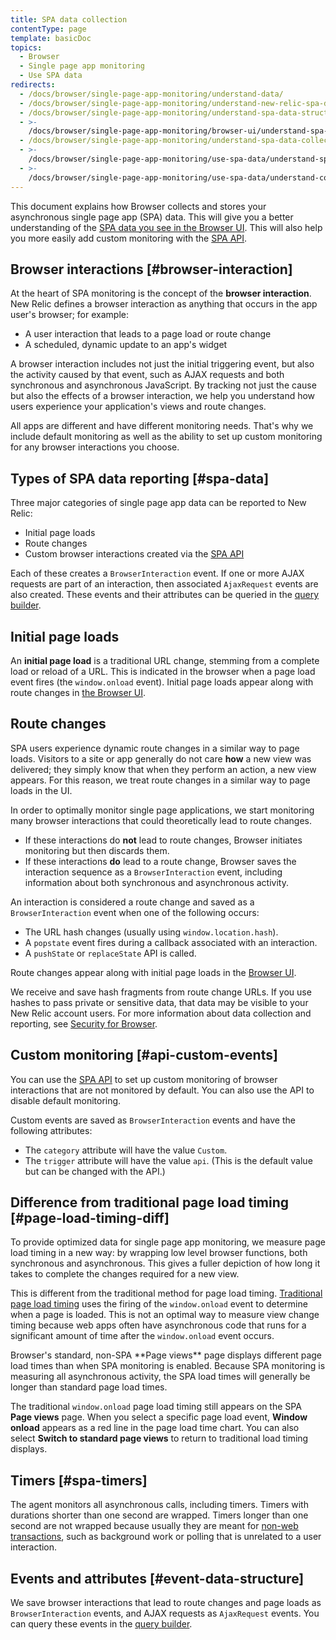 ```yaml
---
title: SPA data collection
contentType: page
template: basicDoc
topics:
  - Browser
  - Single page app monitoring
  - Use SPA data
redirects:
  - /docs/browser/single-page-app-monitoring/understand-data/
  - /docs/browser/single-page-app-monitoring/understand-new-relic-spa-data/
  - /docs/browser/single-page-app-monitoring/understand-spa-data-structure/
  - >-
    /docs/browser/single-page-app-monitoring/browser-ui/understand-spa-data-collection/
  - /docs/browser/single-page-app-monitoring/understand-spa-data-collection/
  - >-
    /docs/browser/single-page-app-monitoring/use-spa-data/understand-spa-data-collection/
  - >-
    /docs/browser/single-page-app-monitoring/use-spa-data/understand-collection-asynchronous-spa-data/
---
```


This document explains how Browser collects and stores your asynchronous single page app (SPA) data. This will give you a better understanding of the [SPA data you see in the Browser UI](/docs/browser/single-page-app-monitoring/browser-ui/view-spa-data-new-relic-browser). This will also help you more easily add custom monitoring with the [SPA API](/docs/browser/single-page-app-monitoring/use-spa-data/use-spa-api).

## Browser interactions [#browser-interaction]

At the heart of SPA monitoring is the concept of the **browser interaction**. New Relic defines a browser interaction as anything that occurs in the app user's browser; for example:

* A user interaction that leads to a page load or route change
* A scheduled, dynamic update to an app's widget

A browser interaction includes not just the initial triggering event, but also the activity caused by that event, such as AJAX requests and both synchronous and asynchronous JavaScript. By tracking not just the cause but also the effects of a browser interaction, we help you understand how users experience your application's views and route changes.

All apps are different and have different monitoring needs. That's why we include default monitoring as well as the ability to set up custom monitoring for any browser interactions you choose.

## Types of SPA data reporting [#spa-data]

Three major categories of single page app data can be reported to New Relic:

* Initial page loads
* Route changes
* Custom browser interactions created via the [SPA API](/docs/browser/single-page-app-monitoring/spa-api/spa-api)

Each of these creates a `BrowserInteraction` event. If one or more AJAX requests are part of an interaction, then associated `AjaxRequest` events are also created. These events and their attributes can be queried in the [query builder](/docs/query-your-data/explore-query-data/query-builder/use-advanced-nrql-mode-specify-data).

## Initial page loads

An **initial page load** is a traditional URL change, stemming from a complete load or reload of a URL. This is indicated in the browser when a page load event fires (the `window.onload` event). Initial page loads appear along with route changes in [the Browser UI](/docs/browser/single-page-app-monitoring/browser-ui/view-spa-data-new-relic-browser).

## Route changes

SPA users experience dynamic route changes in a similar way to page loads. Visitors to a site or app generally do not care **how** a new view was delivered; they simply know that when they perform an action, a new view appears. For this reason, we treat route changes in a similar way to page loads in the UI.

In order to optimally monitor single page applications, we start monitoring many browser interactions that could theoretically lead to route changes.

* If these interactions do **not** lead to route changes, Browser initiates monitoring but then discards them.
* If these interactions **do** lead to a route change, Browser saves the interaction sequence as a `BrowserInteraction` event, including information about both synchronous and asynchronous activity.

An interaction is considered a route change and saved as a `BrowserInteraction` event when one of the following occurs:

* The URL hash changes (usually using `window.location.hash`).
* A `popstate` event fires during a callback associated with an interaction.
* A `pushState` or `replaceState` API is called.

Route changes appear along with initial page loads in the [Browser UI](/docs/browser/single-page-app-monitoring/browser-ui/view-spa-data-new-relic-browser).

We receive and save hash fragments from route change URLs. If you use hashes to pass private or sensitive data, that data may be visible to your New Relic account users. For more information about data collection and reporting, see [Security for Browser](/docs/browser/new-relic-browser/performance-quality/security-new-relic-browser).

## Custom monitoring [#api-custom-events]

You can use the [SPA API](/docs/browser/new-relic-browser/browser-agent-spa-api) to set up custom monitoring of browser interactions that are not monitored by default. You can also use the API to disable default monitoring.

Custom events are saved as `BrowserInteraction` events and have the following attributes:

* The `category` attribute will have the value `Custom`.
* The `trigger` attribute will have the value `api`. (This is the default value but can be changed with the API.)

## Difference from traditional page load timing [#page-load-timing-diff]

To provide optimized data for single page app monitoring, we measure page load timing in a new way: by wrapping low level browser functions, both synchronous and asynchronous. This gives a fuller depiction of how long it takes to complete the changes required for a new view.

This is different from the traditional method for page load timing. [Traditional page load timing](/docs/browser/new-relic-browser/page-load-timing-resources/page-load-timing-process) uses the firing of the `window.onload` event to determine when a page is loaded. This is not an optimal way to measure view change timing because web apps often have asynchronous code that runs for a significant amount of time after the `window.onload` event occurs.

<Callout variant="tip">
  Browser's standard, non-SPA **Page views** page displays different page load times than when SPA monitoring is enabled. Because SPA monitoring is measuring all asynchronous activity, the SPA load times will generally be longer than standard page load times.
</Callout>

The traditional `window.onload` page load timing still appears on the SPA **Page views** page. When you select a specific page load event, **Window onload** appears as a red line in the page load time chart. You can also select **Switch to standard page views** to return to traditional load timing displays.

## Timers [#spa-timers]

The agent monitors all asynchronous calls, including timers. Timers with durations shorter than one second are wrapped. Timers longer than one second are not wrapped because usually they are meant for [non-web transactions](/docs/apm/transactions/intro-transactions/monitor-background-processes-other-non-web-transactions), such as background work or polling that is unrelated to a user interaction.

## Events and attributes [#event-data-structure]

We save browser interactions that lead to route changes and page loads as `BrowserInteraction` events, and AJAX requests as `AjaxRequest` events. You can query these events in the [query builder](/docs/query-your-data/explore-query-data/query-builder/use-advanced-nrql-mode-specify-data).
